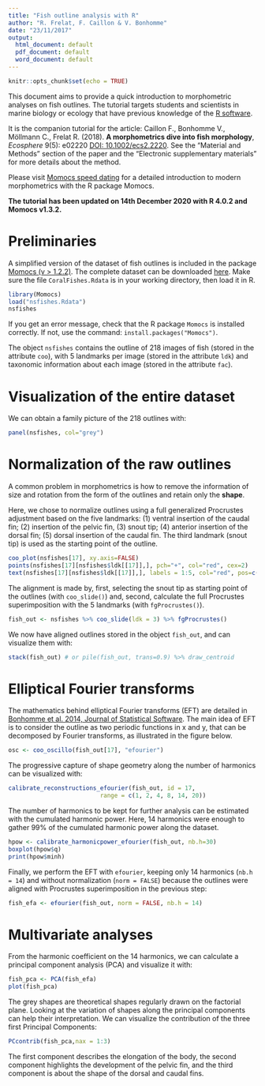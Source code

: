```yaml
---
title: "Fish outline analysis with R"
author: "R. Frelat, F. Caillon & V. Bonhomme"
date: "23/11/2017"
output:
  html_document: default
  pdf_document: default
  word_document: default
---
```


```r
knitr::opts_chunk$set(echo = TRUE)
```
This document aims to provide a quick introduction to morphometric analyses on fish outlines. The tutorial targets students and scientists in marine biology or ecology that have previous knowledge of the [R software](https://cran.r-project.org/). 

It is the companion tutorial for the article: Caillon F., Bonhomme V., Möllmann C., Frelat R. (2018). **A morphometrics dive into fish morphology**, *Ecosphere* 9(5): e02220 [DOI: 10.1002/ecs2.2220](https://esajournals.onlinelibrary.wiley.com/doi/full/10.1002/ecs2.2220). See the "Material and Methods" section of the paper and the "Electronic supplementary materials" for more details about the method.

Please visit [Momocs speed dating](https://mran.microsoft.com/snapshot/2017-02-27/web/packages/Momocs/vignettes/Momocs_speed_dating.html) for a detailed introduction to modern morphometrics with the R package Momocs.   

**The tutorial has been updated on 14th December 2020 with R 4.0.2 and Momocs v1.3.2.**

# Preliminaries

A simplified version of the dataset of fish outlines is included in the package [Momocs (v > 1.2.2)](http://github.com/vbonhomme/Momocs). The complete dataset can be downloaded [here](https://github.com/rfrelat/FishMorpho/raw/master/nsfishes.Rdata). Make sure the file `CoralFishes.Rdata` is in your working directory, then load it in R.

```r
library(Momocs)
load("nsfishes.Rdata")
nsfishes
```

If you get an error message, check that the R package `Momocs` is installed correctly. If not, use the command: `install.packages("Momocs")`.

The object `nsfishes` contains the outline of 218 images of fish (stored in the attribute  `coo`), with 5 landmarks per image (stored in the attribute `ldk`) and taxonomic information about each image (stored in the attribute  `fac`). 

# Visualization of the entire dataset
We can obtain a family picture of the 218 outlines with:
```r
panel(nsfishes, col="grey")
```

# Normalization of the raw outlines
A common problem in morphometrics is how to remove the information of size and rotation  from the form of the outlines and retain only the **shape**.  

Here, we chose to normalize outlines using a full generalized Procrustes adjustment based on the five landmarks: (1) ventral insertion of the caudal fin; (2) insertion of the pelvic fin, (3) snout tip; (4) anterior insertion of the dorsal fin; (5) dorsal insertion of the caudal fin. The third landmark (snout tip) is used as the starting point of the outline. 

```r
coo_plot(nsfishes[17], xy.axis=FALSE)
points(nsfishes[17][nsfishes$ldk[[17]],], pch="+", col="red", cex=2)
text(nsfishes[17][nsfishes$ldk[[17]],], labels = 1:5, col="red", pos=c(1,1,2,3,3), cex=1.5)
```

The alignment is made by, first, selecting the snout tip as starting point of the outlines (with `coo_slide()`) and, second, calculate the full Procrustes superimposition with the 5 landmarks (with `fgProcrustes()`).

```r
fish_out <- nsfishes %>% coo_slide(ldk = 3) %>% fgProcrustes()
```

We now have aligned outlines stored in the object `fish_out`, and can visualize them with:
```r
stack(fish_out) # or pile(fish_out, trans=0.9) %>% draw_centroid
```

# Elliptical Fourier transforms
The mathematics behind elliptical Fourier transforms (EFT) are detailed in [Bonhomme et al. 2014, Journal of Statistical Software](https://www.jstatsoft.org/article/view/v056i13). The main idea of EFT is to consider the outline as two periodic functions in x and y, that can be decomposed by Fourier transforms, as illustrated in the figure below.  

```r
osc <- coo_oscillo(fish_out[17], "efourier")
```


The progressive capture of shape geometry along the number of harmonics can be visualized with:
```r
calibrate_reconstructions_efourier(fish_out, id = 17, 
                          range = c(1, 2, 4, 8, 14, 20))
```

The number of harmonics to be kept for further analysis can be estimated with the cumulated harmonic power. Here, 14 harmonics were enough to gather 99% of the cumulated harmonic power along the dataset.

```r
hpow <- calibrate_harmonicpower_efourier(fish_out, nb.h=30)
boxplot(hpow$q)
print(hpow$minh)
```

Finally, we perform the EFT with `efourier`, keeping only 14 harmonics (`nb.h = 14`) and without normalization (`norm = FALSE`) because the outlines were aligned with Procrustes superimposition in the previous step:

```r
fish_efa <- efourier(fish_out, norm = FALSE, nb.h = 14)
```


# Multivariate analyses

From the harmonic coefficient on the 14 harmonics, we can calculate a principal component analysis (PCA) and visualize it with:
```r
fish_pca <- PCA(fish_efa)
plot(fish_pca)
```

The grey shapes are theoretical shapes regularly drawn on the factorial plane. Looking at the variation of shapes along the principal components can help their interpretation. We can visualize the contribution of the three first Principal Components:
```r
PCcontrib(fish_pca,nax = 1:3)
```

The first component describes the elongation of the body, the second component highlights the development of the pelvic fin, and the third component is about the shape of the dorsal and caudal fins.
